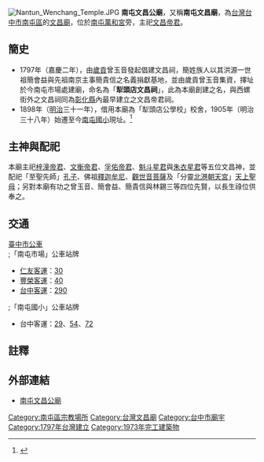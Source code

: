 {{coord|24.13803|N|120.63862|E|region:TW|display=title}}
{{tw monument
|name=南屯文昌公廟
|formername=犁頭店文昌祠
|image= 南屯文昌公廟.jpg
|imagename=南屯文昌公廟
|othername=南屯文昌廟
|formalname=
|level=歷史建築
|class=閩南氏廟宇
|time={{QIN}}[[嘉慶|嘉慶]]二年（1797年）
|location={{TWN}}<br/>[[台中市|台中市]][[南屯區|南屯區]]文昌街100號
|open=06:30－20:30
|cost=免費
|website= http://www.wcgt.org
|reg_url=https://nchdb.boch.gov.tw/assets/overview/historicalBuilding/20101014000002
}}
[[File:Nantun_Wenchang_Temple.JPG|thumb]]
'''南屯文昌公廟'''，又稱'''南屯文昌廟'''，為[[台灣|台灣]][[台中市|台中市]][[南屯區|南屯區]]的[[文昌廟|文昌廟]]，位於[[萬和宮_(台中市)|南屯萬和宮]]旁，主祀[[文昌帝君|文昌帝君]]。

==簡史==
*1797年（嘉慶二年），由[[歲貢|歲貢]]曾玉音發起倡建文昌祠，簡姓族人以其洪源一世祖簡會益與先祖南京主事簡貴信之名義捐獻基地，並由歲貢曾玉音集資，擇址於今南屯市場處建廟，命名為「'''犁頭店文昌祠'''」，此為本廟創建之名，與西螺街外之文昌祠同為[[彰化縣_(清朝)|彰化縣]]內最早建立之文昌帝君祠。
*1898年（[[明治|明治]]三十一年），借用本廟為「犁頭店公學校」校舍，1905年（明治三十八年）始遷至今[[南屯國小|南屯國小]]現址。<ref>{{cite web|url=http://www.wcgt.org/about/about.html|title=文昌公廟沿革 / 創建與遷建|publisher=南屯文昌公廟|date=|accessdate=2013-04-20|deadurl=yes|archiveurl=https://web.archive.org/web/20130701110303/http://www.wcgt.org/about/about.html|archivedate=2013-07-01}}</ref>

==主神與配祀==
本廟主祀[[梓潼帝君|梓潼帝君]]、[[文衡帝君|文衡帝君]]、[[孚佑帝君|孚佑帝君]]、[[魁斗星君|魁斗星君]]與[[朱衣星君|朱衣星君]]等五位文昌神，並配祀「至聖先師」[[孔子|孔子]]、佛祖[[釋迦牟尼|釋迦牟尼]]、[[觀世音菩薩|觀世音菩薩]]及「分靈[[北港朝天宮|北港朝天宮]]」[[天上聖母|天上聖母]]；另對本廟有功之曾玉音、簡會益、簡貴信與林錫三等四位先賢，以長生祿位供奉之。

==交通==
;[[臺中市公車|臺中市公車]]
;;「南屯市場」公車站牌
*[[仁友客運|仁友客運]]：[[台中市公車30路|30]]
*[[豐榮客運|豐榮客運]]：[[台中市公車40路|40]]
*[[台中客運|台中客運]]：[[台中市公車290路|290]]
;;「南屯國小」公車站牌
*台中客運：[[台中市公車29路|29]]、[[台中市公車54路|54]]、[[台中市公車72路|72]]

==註釋==
{{reflist}}
==外部連結==
{{commons category|Nantun Wenchang Temple}}
*[http://www.wcgt.org/ 南屯文昌公廟] {{Wayback|url=http://www.wcgt.org/ |date=20201201140558 }}
{{台中市文化資產}}
[[Category:南屯區宗教場所|Category:南屯區宗教場所]]
[[Category:台灣文昌廟|Category:台灣文昌廟]]
[[Category:台中市廟宇|Category:台中市廟宇]]
[[Category:1797年台灣建立|Category:1797年台灣建立]]
[[Category:1973年完工建築物|Category:1973年完工建築物]]